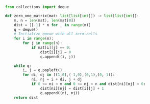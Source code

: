 ```python meta="source=problems/542-01-matrix/solution.py"
from collections import deque

def zero_one_matrix(mat: list[list[int]]) -> list[list[int]]:
    m, n = len(mat), len(mat[0])
    dist = [[-1] * n for _ in range(m)]
    q = deque()
    # Initialize queue with all zero-cells
    for i in range(m):
        for j in range(n):
            if mat[i][j] == 0:
                dist[i][j] = 0
                q.append((i, j))
    
    while q:
        i, j = q.popleft()
        for di, dj in ((1,0),(-1,0),(0,1),(0,-1)):
            ni, nj = i + di, j + dj
            if 0 <= ni < m and 0 <= nj < n and dist[ni][nj] < 0:
                dist[ni][nj] = dist[i][j] + 1
                q.append((ni, nj))
    return dist
```